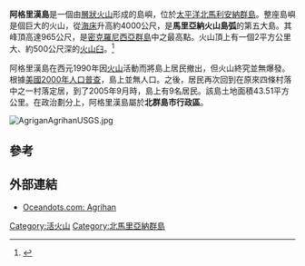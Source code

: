 {{NoteTA
|G1=地名
}}
{{Infobox Islands
| name             = 阿格里漢島<br />Agrigan
| native name      =
| native name link =
| nickname         = 
| image name       = AgrihanNASA.jpg
| image caption    = 阿格里漢島衛星影像
| map image        = Mariana Islands - Agrihan.PNG
| map caption     = 阿格里漢島在馬利安納群島中的位置
| location         = [[太平洋|太平洋]]
| coordinates      = {{Coord|18|46|42|N|145|40|17|E}}
| archipelago      = [[馬利安納群島|馬利安納群島]]
| total islands    =
| major islands    =
| area_km2         = 44.05 
| length_km        = 9
| width_km         = 6
| coastline_km     = 
| highest mount    = 
| elevation_m      = 965 
| country          = {{USA}}
| country admin divisions title      = 自治政府
| country admin divisions            = {{flag|Northern Mariana Islands}}
| population       = 0
| population as of = 2010
| density_km2      =
}}
'''阿格里漢島'''是一個由[[層狀火山|層狀火山]]形成的島嶼，位於[[太平洋|太平洋]][[北馬利安納群島|北馬利安納群島]]。整座島嶼是個巨大的火山，從[[海床|海床]]升高約4000公尺，是'''馬里亞納火山島弧'''的第五大島。其峰頂高達965公尺，是[[密克羅尼西亞群島|密克羅尼西亞群島]]中之最高點。火山頂上有一個2平方公里大、約500公尺深的[[火山臼|火山臼]]。<ref>{{cite gvp|vn=284160|title=Agrigan|access-date=2007-04-09}}</ref>

阿格里漢島在西元1990年因[[火山|火山]]活動而將島上居民撤出，但火山終究並無爆發。根據[[美國2000年人口普查|美國2000年人口普查]]，島上並無人口。之後，居民再次回到在原來四條村落中之一村落定居，到了2005年9月時，島上有9名居民。該島土地面積43.51平方公里。在政治劃分上，阿格里漢島屬於'''北群島市行政區'''。

[[File:AgriganAgrihanUSGS.jpg|thumb]]
{{clear|left}}

== 參考 ==
{{reflist}}

== 外部連結 ==
*[https://web.archive.org/web/20101223043232/http://www.oceandots.com/pacific/mariana/agrihan.php Oceandots.com: Agrihan]

[[Category:活火山|Category:活火山]]
[[Category:北馬里亞納群島|Category:北馬里亞納群島]]


{{Oceania-geo-stub}}